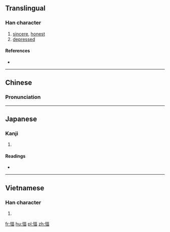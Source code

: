 ==Translingual==

===Han character===
{{Han char|rn=61|rad=心|as=09|sn=12|four=9106<sub>6</sub>|canj=心一口田 (PMRW), X心一口田 (XPMRW)|ids=⿰[[忄]][[畐]]}}

# [[sincere]], [[honest]]
# [[depressed]]

====References====
* {{Han ref|kx=0394.160|dkj=10916|dj=0730.230|hdz=42326.090|uh=610A|ud=24842|bh=D941|bd=55617}}

----

==Chinese==
{{zh-hanzi-box|[[愊]]}}

===Pronunciation===
{{zh-pron
|m=bì,qì
|c=bik1
|mc=y
|oc=y
|ma=
|cat=a
}}

----

==Japanese==

===Kanji===
{{ja-kanji|grade=|rs=心09}}

# {{defn|lang=ja|sort=心09}}

====Readings====
* {{ja-readings|on=[[ひょく]] (hyoku), [[ひき]] (hiki), [[ふく]] (fuku)|kun=[[まこと]] (makoto)}}

----

==Vietnamese==

===Han character===
{{vi-readings|rs=心09| hanviet = bực}}

# {{defn|lang=vi|sort=心09}}

[[fr:愊]]
[[hu:愊]]
[[pl:愊]]
[[zh:愊]]